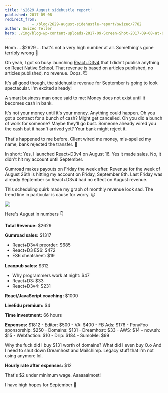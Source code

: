 ```yaml
---
title: '$2629 August sidehustle report'
published: 2017-09-08
redirect_from: 
            - /blog/2629-august-sidehustle-report/swizec/7782
author: Swizec Teller
hero: ./img/blog-wp-content-uploads-2017-09-Screen-Shot-2017-09-08-at-00.18.33.png
---
```

Hmm ... $2629 ... that's not a very high number at all. Something's gone terribly wrong 🤔



Oh yeah, I got so busy launching [React+D3v4](https://swizec.com/reactd3js) that I didn't publish anything on [React Native School](http://reactnative.school). That revenue is based on articles published, no articles published, no revenue. Oops. 😇



It's all good though, the sidehustle revenue for September is going to look spectacular. I'm excited already!



A smart business man once said to me: Money does not exist until it becomes cash in bank.



It's not your money until it's your money. Anything could happen. Oh you got a contract for a bunch of cash? Might get cancelled. Oh you did a bunch of work for someone? Maybe they'll go bust. Someone already wired you the cash but it hasn't arrived yet? Your bank might reject it.



That's happened to me before. Client wired me money, mis-spelled my name, bank rejected the transfer. 💩



In short: Yes, I launched React+D3v4 on August 16. Yes it made sales. No, it didn't hit my account until September.



Gumroad makes payouts on Friday the week after. Revenue for the week of August 26th is hitting my account on Friday, September 8th. Last Friday was already September so React+D3v4 had no effect on August revenue.



This scheduling quirk made my graph of monthly revenue look sad. The trend line in particular is cause for worry. 😕



![](./img/blog-wp-content-uploads-2017-09-Screen-Shot-2017-09-08-at-00.18.33.png)



Here's August in numbers 👇



**Total Revenue:** $2629



**Gumroad sales:** $1317



- React+D3v4 preorder: $685
- React+D3 ES6: $472
- ES6 cheatsheet: $19



**Leanpub sales:** $312



- Why programmers work at night: $47
- React+D3: $33
- React+D3v4: $231



**React/JavaScript coaching:** $1000



**LiveEdu premium:** $4



**Time investment:** 66 hours



**Expenses:** $1812 - Editor: $500 - VA: $400 - FB Ads: $176 - PonyFoo sponsorship: $250 - Domains: $131 - Dreamhost: $33 - AWS: $14 - now.sh: $15 - Webfaction: $10 - Drip: $184 - SumoMe: $99



Why the fuck did I buy $131 worth of domains? What did I even buy O.o And I need to shut down Dreamhost and Mailchimp. Legacy stuff that I'm not using anymore lol.



**Hourly rate after expenses:** $12



That's $2 under minimum wage. Aaaaaalmost!



I have high hopes for September 🤞